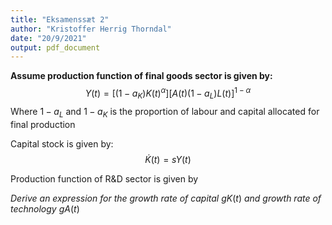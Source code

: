 ```yaml
---
title: "Eksamenssæt 2"
author: "Kristoffer Herrig Thorndal"
date: "20/9/2021"
output: pdf_document
---
```

**Assume production function of final goods sector is given by:**
$$Y(t)=[(1-a_K)K(t)^\alpha][A(t)(1-a_L)L(t)]^{1-\alpha}$$
Where $1-a_L$ and $1-a_K$ is the proportion of labour and capital allocated for final production

Capital stock is given by:
$$\dot{K}(t)=sY(t)$$

Production function of R&D sector is given by

*Derive an expression for the growth rate of capital* $gK(t)$ *and growth rate of technology* $gA(t)$
```r


```